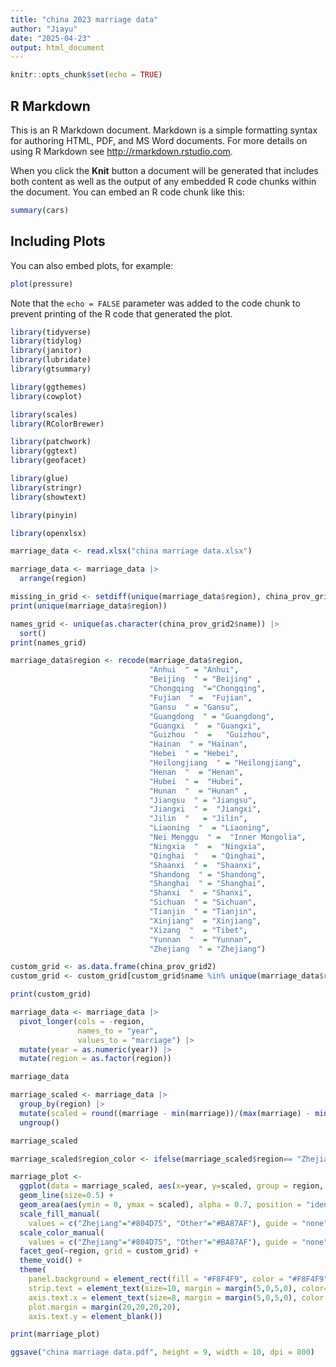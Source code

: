```yaml
---
title: "china 2023 marriage data"
author: "Jiayu"
date: "2025-04-23"
output: html_document
---
```


```r
knitr::opts_chunk$set(echo = TRUE)
```

## R Markdown

This is an R Markdown document. Markdown is a simple formatting syntax for authoring HTML, PDF, and MS Word documents. For more details on using R Markdown see <http://rmarkdown.rstudio.com>.

When you click the **Knit** button a document will be generated that includes both content as well as the output of any embedded R code chunks within the document. You can embed an R code chunk like this:

```r
summary(cars)
```

## Including Plots

You can also embed plots, for example:

```r
plot(pressure)
```

Note that the `echo = FALSE` parameter was added to the code chunk to prevent printing of the R code that generated the plot.
```r
library(tidyverse)
library(tidylog)
library(janitor)
library(lubridate)
library(gtsummary)

library(ggthemes)
library(cowplot)

library(scales)
library(RColorBrewer)

library(patchwork)
library(ggtext)
library(geofacet)

library(glue)
library(stringr)
library(showtext)

library(pinyin)
```
```r
library(openxlsx)
```
```r
marriage_data <- read.xlsx("china marriage data.xlsx")
```
```r
marriage_data <- marriage_data |>
  arrange(region)
```
```r
missing_in_grid <- setdiff(unique(marriage_data$region), china_prov_grid2$name)
print(unique(marriage_data$region))
```
```r
names_grid <- unique(as.character(china_prov_grid2$name)) |>
  sort()
print(names_grid)

```
```r
marriage_data$region <- recode(marriage_data$region,
                               "Anhui  " = "Anhui",
                               "Beijing  " = "Beijing" ,     
                               "Chongqing  "="Chongqing",
                               "Fujian  " =  "Fujian",   
                               "Gansu  " = "Gansu",       
                               "Guangdong  " = "Guangdong",  
                               "Guangxi  "  = "Guangxi",   
                               "Guizhou  "  =   "Guizhou",  
                               "Hainan  " = "Hainan",     
                               "Hebei  " = "Hebei",      
                               "Heilongjiang  " = "Heilongjiang", 
                               "Henan  "  = "Henan", 
                               "Hubei  " =  "Hubei",      
                               "Hunan  "  = "Hunan" ,      
                               "Jiangsu  " = "Jiangsu",     
                               "Jiangxi  " =  "Jiangxi",    
                               "Jilin  "   = "Jilin",     
                               "Liaoning  "  = "Liaoning", 
                               "Nei Menggu  " =  "Inner Mongolia", 
                               "Ningxia  "  =  "Ningxia",   
                               "Qinghai  "   = "Qinghai",  
                               "Shaanxi  " =  "Shaanxi",    
                               "Shandong  " = "Shandong",    
                               "Shanghai  " = "Shanghai",   
                               "Shanxi  "  = "Shanxi",     
                               "Sichuan  " = "Sichuan",     
                               "Tianjin  " = "Tianjin",     
                               "Xinjiang"  = "Xinjiang",     
                               "Xizang  "  = "Tibet",     
                               "Yunnan  "  = "Yunnan",    
                               "Zhejiang  " = "Zhejiang")
```
```r
custom_grid <- as.data.frame(china_prov_grid2)
custom_grid <- custom_grid[custom_grid$name %in% unique(marriage_data$region), ]

print(custom_grid)
```
```r
marriage_data <- marriage_data |>
  pivot_longer(cols = -region,
               names_to = "year",
               values_to = "marriage") |>
  mutate(year = as.numeric(year)) |>
  mutate(region = as.factor(region))

marriage_data
```
```r
marriage_scaled <- marriage_data |>
  group_by(region) |>
  mutate(scaled = round((marriage - min(marriage))/(max(marriage) - min(marriage)),3)) |>
  ungroup()

marriage_scaled
```


```r
marriage_scaled$region_color <- ifelse(marriage_scaled$region== "Zhejiang", "Zhejiang", "Other")
```
```r
marriage_plot <-
  ggplot(data = marriage_scaled, aes(x=year, y=scaled, group = region, fill = region_color, color = region_color)) +
  geom_line(size=0.5) +
  geom_area(aes(ymin = 0, ymax = scaled), alpha = 0.7, position = "identity") +
  scale_fill_manual(
    values = c("Zhejiang"="#804D75", "Other"="#BA87AF"), guide = "none") +
  scale_color_manual(
    values = c("Zhejiang"="#804D75", "Other"="#BA87AF"), guide = "none") +
  facet_geo(~region, grid = custom_grid) +
  theme_void() +
  theme(
    panel.background = element_rect(fill = "#F8F4F9", color = "#F8F4F9"),
    strip.text = element_text(size=10, margin = margin(5,0,5,0), color="#685369"),
    axis.text.x = element_text(size=8, margin = margin(5,0,5,0), color = "#685369"),
    plot.margin = margin(20,20,20,20),
    axis.text.y = element_blank())

print(marriage_plot)
```
```r
ggsave("china marriage data.pdf", height = 9, width = 10, dpi = 800)
```













